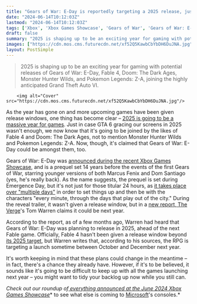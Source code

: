 ```yaml
---
title: "Gears of War: E-Day is reportedly targeting a 2025 release, just in case next year wasn't already stacked with games"
date: "2024-06-14T10:12:03Z"
lastmod: "2024-06-14T10:12:03Z"
tags: ['Xbox', 'Xbox Games Showcase', 'Gears of War', 'Gears of War: E-Day', 'Fable 4', 'Doom: The Dark Ages', 'Monster Hunter Wilds', 'Pokemon Legends: Z-A', 'Grand Theft Auto VI', 'Fable']
draft: false
summary: "2025 is shaping up to be an exciting year for gaming with potential releases of Gears of War: E-Day, Fable 4, Doom: The Dark Ages, Monster Hunter Wilds, and Pokemon Legends: Z-A, joining the highly anticipated Grand Theft Auto VI."
images: ["https://cdn.mos.cms.futurecdn.net/xf52Q5KawbCbYbDH6DuJNA.jpg"]
layout: PostSimple
---
```

> 2025 is shaping up to be an exciting year for gaming with potential releases of Gears of War: E-Day, Fable 4, Doom: The Dark Ages, Monster Hunter Wilds, and Pokemon Legends: Z-A, joining the highly anticipated Grand Theft Auto VI.


        <img alt="Cover" src="https://cdn.mos.cms.futurecdn.net/xf52Q5KawbCbYbDH6DuJNA.jpg"/>
        
As the year has gone on and more upcoming games have been given release windows, one thing has become clear – [<u>2025 is going to be a massive year for games</u>](https://www.gamesradar.com/gaming/events-conferences/between-gta-6-and-xboxs-impressive-line-up-2025-is-going-to-be-a-huge-year-for-games/). Just in case GTA 6 gracing our screens in 2025 wasn't enough, we now know that it's going to be joined by the likes of Fable 4 and Doom: The Dark Ages, not to mention Monster Hunter Wilds and Pokemon Legends: Z-A. Now, though, it's claimed that Gears of War: E-Day could be amongst them, too. 

Gears of War: E-Day was [announced during the recent Xbox Games Showcase](https://www.gamesradar.com/games/gears-of-war/gears-of-war-e-day-is-a-prequel-set-14-years-before-the-original-action-game-and-yes-dom-is-back/), and is a prequel set 14 years before the events of the first Gears of War, starring younger versions of both Marcus Fenix and Dom Santiago (yes, he's really back). As the name suggests, the prequel is set during Emergence Day, but it's not just for those titular 24 hours, as [<u>it takes place over "multiple days"</u>](https://www.gamesradar.com/games/action/gears-of-war-e-day-takes-place-across-multiple-days-in-game-and-and-is-about-sticking-with-the-characters-through-every-minute-of-the-locust-invasion/) in order to set things up and then be with the characters "every minute, through the days that play out of the city." During the reveal trailer, it wasn't given a release window, but in a [<u>new report, The Verge</u>](https://www.theverge.com/2024/6/13/24177703/microsoft-xbox-game-showcase-windows-recall)'s Tom Warren claims it could be next year.

According to the report, as of a few months ago, Warren had heard that Gears of War: E-Day was planning to release in 2025, ahead of the next Fable game. Officially, Fable 4 hasn't been given a release window beyond [<u>its 2025 target</u>](https://www.gamesradar.com/games/rpg/fable-joins-gta-6-monster-hunter-wilds-and-more-in-2025s-already-packed-game-release-schedule/), but Warren writes that, according to his sources, the RPG is targeting a launch sometime between October and December next year. 

It's worth keeping in mind that these plans could change in the meantime – in fact, there's a chance they already have. However, if it's to be believed, it sounds like it's going to be difficult to keep up with all the games launching next year – you might want to tidy your backlog up now while you still can.

*Check out our roundup of*[<u><em> everything announced at the June 2024 Xbox Games Showcase</em></u>](https://www.gamesradar.com/gaming/events-conferences/xbox-games-showcase-bethesda-live-coverage/)* to see what else is coming to [Microsoft](https://www.gamesradar.com/tag/microsoft/)'s consoles.*
        